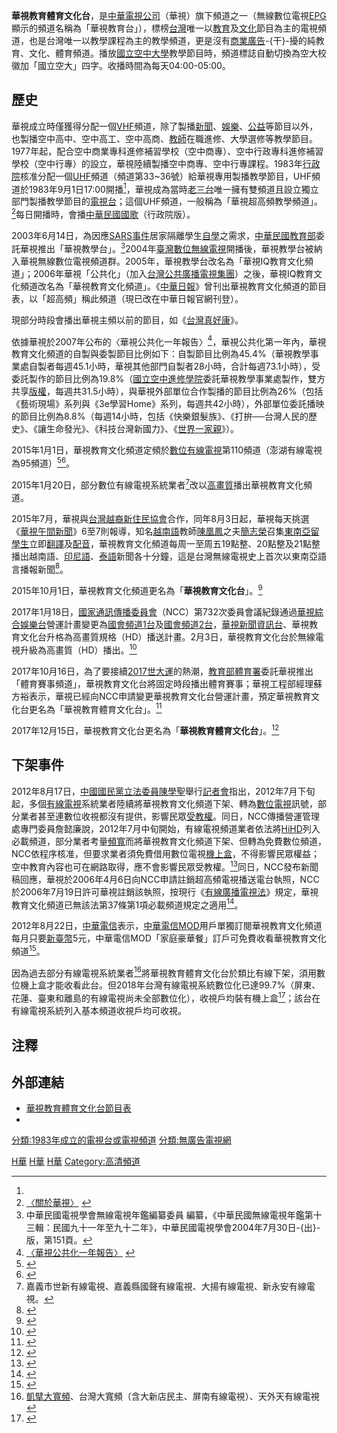 <noinclude>{{pp-semi-sock|small=yes}}</noinclude>{{頻道資訊
| 頻道名稱         = 華視教育體育文化台
| 頻道圖片檔案     = CTSIQ_2017_logo.jpg
| 所屬國家         = {{ROC-TW}}
| 總部所在         = {{flagicon|TWN}} [[台北市|台北市]][[光復南路|光復南路]]100號
| 播放地區         = {{TW}}
| 開播日期         = 1983年9月1日<ref name=UDN19830902>〈空中教學邁向新的領域 華視超高頻道按鈕開播〉，[[聯合報|聯合報]]1983年9月2日第2版</ref>（{{age in years and days|1983|9|1|age=no}}）
| 停播日期         = 
| 視頻格式         = 無線電視或有線電視<ref>不含祥通有線電視</ref>：<br>[[DVB-T|DVB-T]], [[1080i|1080i]], [[16:9|16:9]]（HD）MOD：<br>[[1080i|1080i]]（HD）, [[16:9|16:9]]<br>祥通有線電視：<br>[[480i|480i]]（SD）, [[16:9|16:9]]
| 收視率           = 
| 收視率調查時間   = 
| 收視率資料來源   =
| 頻道口號         = 快樂學習，豐富人生。
| 擁有者           = 中華電視公司
| 持股者           = 
| 前頻道名稱       = 華視超高頻教學頻道<br>華視教學台<br>華視IQ教育文化頻道<br>華視教育文化頻道<br>華視教育文化台
| 被取代名稱       = 華視教育體育文化台
| 集團同類頻道     = [[華視主頻|華視主頻]]、[[華視新聞資訊台|華視新聞資訊台]]<br>[[國會頻道1台|國會頻道1台]]、[[國會頻道2台|國會頻道2台]]
| 重播服務頻道     = 
| 頻道官方網站     = http://www.cts.com.tw/schedule/index.php?ch=edu
| 備註2            = 節目表官方網站
| 無線電視供應商01 = {{flagicon|TWN}} [[臺灣數位無線電視|數位無線電視]]
| 無線電視頻道數01 = 34頻道<br />遙控器號碼：19頻道<ref>[http://about.pts.org.tw/channel/about.html 無線頻道對照表] {{Wayback|url=http://about.pts.org.tw/channel/about.html |date=20160626144551 }}，公共電視文化事業基金會</ref>
| 有線電視供應商01 = {{flagicon|TWN}} 全國[[台灣有線電視業者列表|有線電視]]
| 有線電視頻道數01 = 11頻道（金門、馬祖）<ref>{{Cite web |url=https://www.cttta.org.tw/files/News/2017122357520.pdf |title=有線電視系統收看華視家族頻道 |access-date=2018-10-31 |archive-date=2018-10-31 |archive-url=https://web.archive.org/web/20181031052534/https://www.cttta.org.tw/files/News/2017122357520.pdf |dead-url=no }}</ref><br/>110頻道（北部、中部、南部、宜蘭，不含台灣寬頻通訊、新彰）<br />105頻道（花蓮、台東）<br />95頻道（澎湖）<br />111頻道（台灣寬頻通訊（TBC））<br />149頻道（新彰數位）
| 有線電視供應商02 = 
| 有線電視頻道數02 = 
| 寬頻電視供應商01 = {{flagicon|TWN}} [[中華電信MOD|中華電信MOD]]
| 寬頻電視頻道數01 = 96頻道
|}}

{{Note24hUTC+8}}
'''華視教育體育文化台'''，是[[中華電視公司|中華電視公司]]（華視）旗下頻道之一（無線數位電視[[电子节目指南|EPG]]顯示的頻道名稱為「華視教育台」），標榜[[台灣|台灣]]唯一以[[教育|教育]]及[[文化|文化]]節目為主的電視頻道，也是台灣唯一以教學課程為主的教學頻道，更是沒有[[商業廣告|商業廣告]]-{干}-擾的純教育、文化、體育頻道。播放[[國立空中大學|國立空中大學]]教學節目時，頻道標誌自動切換為空大校徽加「國立空大」四字。收播時間為每天04:00-05:00。

==歷史==
華視成立時僅獲得分配一個[[VHF|VHF]]頻道，除了製播[[新聞|新聞]]、[[娛樂|娛樂]]、[[公益|公益]]等節目以外，也製播空中高中、空中高工、空中高商、[[教師|教師]]在職進修、大學選修等教學節目。1977年起，配合空中商業專科進修補習學校（空中商專）、空中行政專科進修補習學校（空中行專）的設立，華視陸續製播空中商專、空中行專課程。1983年[[行政院|行政院]]核准分配一個[[UHF|UHF]]頻道（頻道第33~36號）給華視專用製播教學節目，UHF頻道於1983年9月1日17:00開播<ref name=UDN19830902 />，華視成為當時[[老三台|老三台]]唯一擁有雙頻道且設立獨立部門製播教學節目的[[電視台|電視台]]；這個UHF頻道，一般稱為「華視超高頻教學頻道」。<ref>[http://www.cts.com.tw/about_cts/cts/aboutcts.htm 〈關於華視〉] {{webarchive|url=https://web.archive.org/web/20100414051528/http://www.cts.com.tw/about_cts/cts/aboutcts.htm |date=2010-04-14 }}</ref>每日開播時，會播[[中華民國國歌|中華民國國歌]]（行政院版）。

2003年6月14日，為因應[[SARS事件|SARS事件]]居家隔離學生[[自學|自學]]之需求，[[中華民國教育部|中華民國教育部]]委託華視推出「華視教學台」。<ref>中華民國電視學會無線電視年鑑編纂委員 編纂，《中華民國無線電視年鑑第十三輯：民國九十一年至九十二年》，中華民國電視學會2004年7月30日-{出}-版，第151頁。</ref>2004年[[臺灣數位無線電視|臺灣數位無線電視]]開播後，華視教學台被納入華視無線數位電視頻道群。2005年，華視教學台改名為「華視IQ教育文化頻道」；2006年華視「公共化」（加入[[台灣公共廣播電視集團|台灣公共廣播電視集團]]）之後，華視IQ教育文化頻道改名為「華視教育文化頻道」。《[[中華日報|中華日報]]》曾刊出華視教育文化頻道的節目表，以「超高頻」稱此頻道（現已改在中華日報官網刊登）。

現部分時段會播出華視主頻以前的節目，如《[[台灣真好康|台灣真好康]]》。

依據華視於2007年公布的〈華視公共化一年報告〉<ref>[http://www1.cts.com.tw/about_cts/cts/CTS-TBS.pdf 〈華視公共化一年報告〉] {{webarchive|url=https://web.archive.org/web/20110911094100/http://www.cts.com.tw/about_cts/cts/CTS-TBS.pdf |date=2011-09-11 }}</ref>，華視公共化第一年內，華視教育文化頻道的自製與委製節目比例如下：自製節目比例為45.4%（華視教學事業處自製者每週45.1小時，華視其他部門自製者28小時，合計每週73.1小時），受委託製作的節目比例為19.8%（[[國立空中進修學院|國立空中進修學院]]委託華視教學事業處製作，雙方共享[[版權|版權]]，每週共31.5小時），與華視外部單位合作製播的節目比例為26%（包括《藝術現場》系列與《3e學習Home》系列，每週共42小時），外部單位委託播映的節目比例為8.8%（每週14小時，包括《快樂銀髮族》、《打拚──台灣人民的歷史》、《讓生命發光》、《科技台灣新國力》、《[[世界一家親|世界一家親]]》）。

2015年1月1日，華視教育文化頻道定頻於[[數位有線電視|數位有線電視]]第110頻道（澎湖有線電視為95頻道）<ref>{{Cite web |url=https://www.youtube.com/watch?v=3l5IMnTCzBU |title=華視教育文化頻道-定頻110台 |access-date=2015-01-06 |archive-date=2016-03-16 |archive-url=https://web.archive.org/web/20160316190654/https://www.youtube.com/watch?v=3l5IMnTCzBU |dead-url=no }}</ref><ref>{{Cite web |url=http://www.phcatv.com.tw/bluebusiness01/program.html |title=澎湖有線電視頻道表 |access-date=2017-10-20 |archive-date=2019-08-24 |archive-url=https://web.archive.org/web/20190824170156/http://www.phcatv.com.tw/bluebusiness01/program.html |dead-url=no }}</ref>。

2015年1月20日，部分數位有線電視系統業者<ref>嘉義市世新有線電視、嘉義縣國聲有線電視、大揚有線電視、新永安有線電視。</ref>改以[[高畫質|高畫質]]播出華視教育文化頻道。

2015年7月，華視與[[台灣越裔新住民協會|台灣越裔新住民協會]]合作，同年8月3日起，華視每天挑選《[[華視午間新聞|華視午間新聞]]》6至7則報導，知名[[越南語|越南語]]教師[[陳凰鳳|陳凰鳳]]之夫[[簡志榮|簡志榮]]召集[[東南亞|東南亞]][[留學生|留學生]]立即[[翻譯|翻譯]]及[[配音|配音]]，華視教育文化頻道每周一至周五19點整、20點整及21點整播出越南語、[[印尼語|印尼語]]、[[泰語|泰語]]新聞各十分鐘，這是台灣無線電視史上首次以東南亞語言播報新聞<ref>{{cite news|language=zh-tw|author=蘇瑋璇|title=華視教育頻道 東南亞語報新聞|url=http://udn.com/news/story/7264/1063297|publisher=聯合報|date=2015-07-18|accessdate=2015-07-19|archive-date=2019-12-02|archive-url=https://web.archive.org/web/20191202163159/https://udn.com/news/story/7264/1063297|dead-url=no}}</ref>。

2015年10月1日，華視教育文化頻道更名為「'''華視教育文化台'''」。<ref>{{Cite web |url=http://event.cts.com.tw/2015_cts_HD/index.html |title=華視主頻升規HD 相關客服Q&A |date=2015 |access-date=2015-09-24 |archive-date=2020-07-31 |archive-url=https://web.archive.org/web/20200731131056/http://event.cts.com.tw/2015_cts_HD/index.html |dead-url=no }}</ref>

2017年1月18日，[[國家通訊傳播委員會|國家通訊傳播委員會]]（NCC）第732次委員會議紀錄通過[[華視綜合娛樂台|華視綜合娛樂台]]營運計畫變更為[[國會頻道1台|國會頻道1台]]及[[國會頻道2台|國會頻道2台]]，[[華視新聞資訊台|華視新聞資訊台]]、華視教育文化台升格為高畫質規格（HD）播送計畫。2月3日，華視教育文化台於無線電視升級為高畫質（HD）播出。<ref>{{Cite web |url=http://event.cts.com.tw/2017_ctschannel/ |title=華視頻道變更&國會頻道在華視 客服Q&A |date=2017 |access-date=2017-01-24 |archive-date=2020-02-19 |archive-url=https://web.archive.org/web/20200219094620/http://event.cts.com.tw/2017_ctschannel/ |dead-url=no }}</ref>

2017年10月16日，為了要接續[[2017年夏季世界大學運動會|2017世大運]]的熱潮，[[教育部體育署|教育部體育署]]委託華視推出「體育賽事頻道」，華視教育文化台將固定時段播出體育賽事；華視工程部經理蘇方裕表示，華視已經向NCC申請變更華視教育文化台營運計畫，預定華視教育文化台更名為「華視教育體育文化台」。<ref>{{cite news|author1=江佩凌|title=延續世大運熱潮 華視體育頻道開播|url=http://www.cna.com.tw/news/aspt/201710160164-1.aspx|agency=中央社|date=2017-10-16|accessdate=2017-10-16|archive-date=2017-10-17|archive-url=https://web.archive.org/web/20171017132232/http://www.cna.com.tw/news/aspt/201710160164-1.aspx|dead-url=no}}</ref>

2017年12月15日，華視教育文化台更名為「'''華視教育體育文化台'''」。<ref>{{cite news|author=中華電視公司教學事業處|publisher=[[華視新聞|華視新聞]]|url=https://news.cts.com.tw/cts/entertain/201712/201712141904542.html|title=「華視教育體育文化台」 提供觀眾更多元的服務|date=2017-12-14|accessdate=2022-04-26}}</ref>

==下架事件==
2012年8月17日，[[中國國民黨|中國國民黨]][[立法委員|立法委員]][[陳學聖|陳學聖]]舉行[[記者會|記者會]]指出，2012年7月下旬起，多個[[有線電視|有線電視]]系統業者陸續將華視教育文化頻道下架、轉為[[數位電視|數位電視]]訊號，部分業者甚至連數位收視都沒有提供，影響民眾[[受教權|受教權]]。同日，NCC傳播營運管理處專門委員詹懿廉說，2012年7月中旬開始，有線電視頻道業者依法將[[HiHD|HiHD]]列入必載頻道，部分業者考量[[頻寬|頻寬]]而將華視教育文化頻道下架、但轉為免費數位頻道，NCC依程序核准，但要求業者須免費借用數位電視[[機上盒|機上盒]]，不得影響民眾權益；空中教育內容也可在網路取得，應不會影響民眾受教權。<ref>{{Cite web|url=http://news.cts.com.tw/cna/politics/201208/201208171075237.html#.VKvulHsgj-Y|author=陳偉婷|language=zh-tw|title=看教育頻道 業者應供機上盒|publisher=[[中央通訊社|中央通訊社]]|date=2012-08-17|accessdate=2015-01-06|deadurl=yes|archiveurl=https://web.archive.org/web/20150106161009/http://news.cts.com.tw/cna/politics/201208/201208171075237.html#.VKvulHsgj-Y|archivedate=2015-01-06}}</ref>同日，NCC發布新聞稿回應，華視於2006年4月6日向NCC申請註銷超高頻電視播送電台執照，NCC於2006年7月19日許可華視註銷該執照，按現行《[[有線廣播電視法|有線廣播電視法]]》規定，華視教育文化頻道已無該法第37條第1項必載頻道規定之適用<ref>{{Cite web|url=http://www.ncc.gov.tw/Chinese/pda/news_detail.aspx?site_content_sn=8&pages=0&sn_f=25872|author=國家通訊傳播委員會新聞稿|language=zh-tw|title=華視教育文化頻道仍於有線電視系統播放，不影響收視戶權益|publisher=國家通訊傳播委員會|date=2012-08-17|accessdate=2015-01-06|archive-date=2019-12-02|archive-url=https://web.archive.org/web/20191202065513/https://www.ncc.gov.tw/Chinese/pda/news_detail.aspx?site_content_sn=8&pages=0&sn_f=25872|dead-url=no}}</ref>。

2012年8月22日，[[中華電信|中華電信]]表示，[[中華電信MOD|中華電信MOD]]用戶單獨訂閱華視教育文化頻道每月只要[[新臺幣|新臺幣]]5元，中華電信MOD「家庭豪華餐」訂戶可免費收看華視教育文化頻道<ref>{{Cite web|url=|author=彭慧明|language=zh-tw|title=MOD豪華套餐提供華視教育頻道|publisher=聯合報即時新聞|date=2012-08-22|accessdate=2015-01-06}}</ref>。

因為過去部分有線電視系統業者<ref>[[凱擘公司|凱擘大寬頻]]、台灣大寬頻（含大新店民主、屏南有線電視）、天外天有線電視</ref>將華視教育體育文化台於類比有線下架，須用數位機上盒才能收看此台。但2018年台灣有線電視系統數位化已達99.7%（屏東、花蓮、臺東和離島的有線電視尚未全部數位化），收視戶均裝有機上盒<ref>{{Cite web |url=https://www.ncc.gov.tw/chinese/files/18080/1979_40253_180807_2_xlsx_C.ods |title=一０七年第二季各行政區裝設數位機上盒普及率 |access-date=2018-11-02 |archive-date=2019-08-23 |archive-url=https://web.archive.org/web/20190823131827/https://www.ncc.gov.tw/chinese/files/18080/1979_40253_180807_2_xlsx_C.ods |dead-url=no }}</ref>；該台在有線電視系統列入基本頻道收視戶均可收視。

==注釋==
{{reflist}}

==外部連結==
*[http://www.cts.com.tw/schedule/index.php?ch=edu 華視教育體育文化台節目表] {{Wayback|url=http://www.cts.com.tw/schedule/index.php?ch=edu |date=20210127034536 }}
*{{YouTube|user=ctseducation|華視教學}}
{{中華電視公司}}
{{台灣公共廣播電視集團}}
{{台灣電視頻道}}
{{台灣體育電視網}}

[[Category:華視|H華]]
[[Category:台灣電視播放頻道|H華]]
[[Category:台灣公廣旗下頻道|H華]]
[[Category:高清頻道|Category:高清頻道]]
[[分類:1983年成立的電視台或電視頻道|分類:1983年成立的電視台或電視頻道]]
[[分類:無廣告電視網|分類:無廣告電視網]]